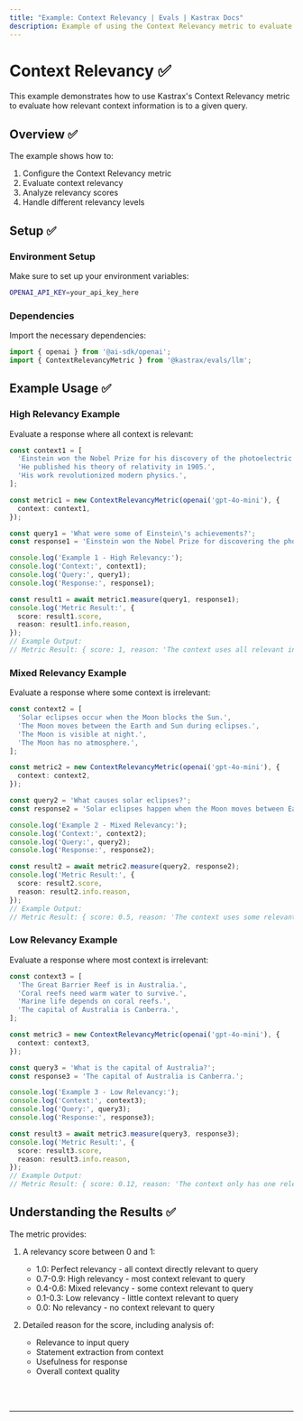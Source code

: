 ```yaml
---
title: "Example: Context Relevancy | Evals | Kastrax Docs"
description: Example of using the Context Relevancy metric to evaluate how relevant context information is to a query.
---
```



# Context Relevancy ✅

This example demonstrates how to use Kastrax's Context Relevancy metric to evaluate how relevant context information is to a given query.

## Overview ✅

The example shows how to:

1. Configure the Context Relevancy metric
2. Evaluate context relevancy
3. Analyze relevancy scores
4. Handle different relevancy levels

## Setup ✅

### Environment Setup

Make sure to set up your environment variables:

```bash filename=".env"
OPENAI_API_KEY=your_api_key_here
```

### Dependencies

Import the necessary dependencies:

```typescript copy showLineNumbers filename="src/index.ts"
import { openai } from '@ai-sdk/openai';
import { ContextRelevancyMetric } from '@kastrax/evals/llm';
```

## Example Usage ✅

### High Relevancy Example

Evaluate a response where all context is relevant:

```typescript copy showLineNumbers{5} filename="src/index.ts"
const context1 = [
  'Einstein won the Nobel Prize for his discovery of the photoelectric effect.',
  'He published his theory of relativity in 1905.',
  'His work revolutionized modern physics.',
];

const metric1 = new ContextRelevancyMetric(openai('gpt-4o-mini'), {
  context: context1,
});

const query1 = 'What were some of Einstein\'s achievements?';
const response1 = 'Einstein won the Nobel Prize for discovering the photoelectric effect and published his groundbreaking theory of relativity.';

console.log('Example 1 - High Relevancy:');
console.log('Context:', context1);
console.log('Query:', query1);
console.log('Response:', response1);

const result1 = await metric1.measure(query1, response1);
console.log('Metric Result:', {
  score: result1.score,
  reason: result1.info.reason,
});
// Example Output:
// Metric Result: { score: 1, reason: 'The context uses all relevant information and does not include any irrelevant information.' }
```

### Mixed Relevancy Example

Evaluate a response where some context is irrelevant:

```typescript copy showLineNumbers{31} filename="src/index.ts"
const context2 = [
  'Solar eclipses occur when the Moon blocks the Sun.',
  'The Moon moves between the Earth and Sun during eclipses.',
  'The Moon is visible at night.',
  'The Moon has no atmosphere.',
];

const metric2 = new ContextRelevancyMetric(openai('gpt-4o-mini'), {
  context: context2,
});

const query2 = 'What causes solar eclipses?';
const response2 = 'Solar eclipses happen when the Moon moves between Earth and the Sun, blocking sunlight.';

console.log('Example 2 - Mixed Relevancy:');
console.log('Context:', context2);
console.log('Query:', query2);
console.log('Response:', response2);

const result2 = await metric2.measure(query2, response2);
console.log('Metric Result:', {
  score: result2.score,
  reason: result2.info.reason,
});
// Example Output:
// Metric Result: { score: 0.5, reason: 'The context uses some relevant information and includes some irrelevant information.' }
```

### Low Relevancy Example

Evaluate a response where most context is irrelevant:

```typescript copy showLineNumbers{57} filename="src/index.ts"
const context3 = [
  'The Great Barrier Reef is in Australia.',
  'Coral reefs need warm water to survive.',
  'Marine life depends on coral reefs.',
  'The capital of Australia is Canberra.',
];

const metric3 = new ContextRelevancyMetric(openai('gpt-4o-mini'), {
  context: context3,
});

const query3 = 'What is the capital of Australia?';
const response3 = 'The capital of Australia is Canberra.';

console.log('Example 3 - Low Relevancy:');
console.log('Context:', context3);
console.log('Query:', query3);
console.log('Response:', response3);

const result3 = await metric3.measure(query3, response3);
console.log('Metric Result:', {
  score: result3.score,
  reason: result3.info.reason,
});
// Example Output:
// Metric Result: { score: 0.12, reason: 'The context only has one relevant piece, while most of the context is irrelevant.' }
```

## Understanding the Results ✅

The metric provides:

1. A relevancy score between 0 and 1:
   - 1.0: Perfect relevancy - all context directly relevant to query
   - 0.7-0.9: High relevancy - most context relevant to query
   - 0.4-0.6: Mixed relevancy - some context relevant to query
   - 0.1-0.3: Low relevancy - little context relevant to query
   - 0.0: No relevancy - no context relevant to query

2. Detailed reason for the score, including analysis of:
   - Relevance to input query
   - Statement extraction from context
   - Usefulness for response
   - Overall context quality

<br />
<br />
<hr className="dark:border-[#404040] border-gray-300" />
<br />
<br />
<GithubLink
  link={
    "https://github.com/kastrax-ai/kastrax/blob/main/examples/basics/evals/context-relevancy"
  }
/>
